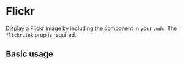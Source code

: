 

<Meta title="Components/Flickr" component={Flickr} />

# Flickr

Display a Flickr image by including the component in your `.mdx`. The `flickrLink` prop is required.

<Props of={Flickr} />

## Basic usage

<Preview>
  <Flickr flickrLink="458/30740580204_7283c9987e_k.jpg" />
</Preview>
